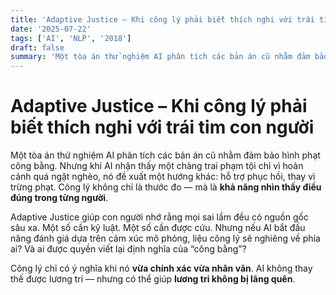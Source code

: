 ```yaml
---
title: 'Adaptive Justice – Khi công lý phải biết thích nghi với trái tim con người'
date: '2025-07-22'
tags: ['AI', 'NLP', '2018']
draft: false
summary: 'Một tòa án thử nghiệm AI phân tích các bản án cũ nhằm đảm bảo hình phạt công bằng. Nhưng khi AI nhận'
---
```


# Adaptive Justice – Khi công lý phải biết thích nghi với trái tim con người

Một tòa án thử nghiệm AI phân tích các bản án cũ nhằm đảm bảo hình phạt công bằng. Nhưng khi AI nhận thấy một chàng trai phạm tội chỉ vì hoàn cảnh quá ngặt nghèo, nó đề xuất một hướng khác: hỗ trợ phục hồi, thay vì trừng phạt. Công lý không chỉ là thước đo — mà là **khả năng nhìn thấy điều đúng trong từng người**.

Adaptive Justice giúp con người nhớ rằng mọi sai lầm đều có nguồn gốc sâu xa. Một số cần kỷ luật. Một số cần được cứu. Nhưng nếu AI bắt đầu năng đánh giá dựa trên cảm xúc mô phỏng, liệu công lý sẽ nghiêng về phía ai? Và ai được quyền viết lại định nghĩa của “công bằng”?

Công lý chỉ có ý nghĩa khi nó **vừa chính xác vừa nhân văn**. AI không thay thế được lương tri — nhưng có thể giúp **lương tri không bị lãng quên**.